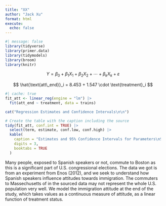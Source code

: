 ```yaml
---
title: "XX"
author: "Jack Xu"
format: html
execute: 
  echo: false
---
```


```r
#| message: false
library(tidyverse)
library(primer.data)
library(tidymodels)
library(broom)
library(knitr)
```

$$
Y = \beta_0 + \beta_1 X_1 + \beta_2 X_2 + \cdots + \beta_k X_k + \varepsilon
$$

$$
\hat{\text{att\_end}}_i = 8.453 + 1.547 \cdot \text{treatment}_i
$$

```r
#| cache: true
fit_att <- linear_reg(engine = "lm") |> 
  fit(att_end ~ treatment, data = trains)
```

```r
cat("Regression Estimates and Confidence Intervals\n\n")

# Create the table with the caption including the source
tidy(fit_att, conf.int = TRUE) |>
  select(term, estimate, conf.low, conf.high) |>
  kable(
    caption = "Estimates and 95% Confidence Intervals for Parameters\nSource: Enos (2014)",
    digits = 3,
    booktabs = TRUE
  )
```

Many people, exposed to Spanish speakers or not, commute to Boston as this is a significant part of U.S. congressional elections. The data we got is from an experiment from Enos (2012), and we seek to understand how Spanish speakers influence attitudes towards immigration. The commuters to Massechusetts of in the sourced data may not represent the whole U.S. population very well. We model the immigration attitude at the end of the study, which takes values as a continuous measure of attitude, as a linear function of treatment status.
